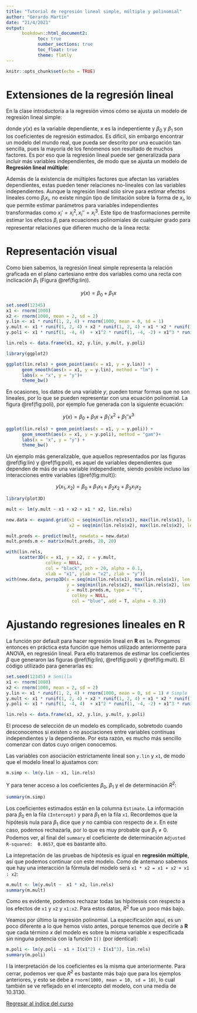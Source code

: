 ```yaml
---
title: "Tutorial de regresión lineal simple, múltiple y polinomial"
author: "Gerardo Martín"
date: "21/4/2021"
output:
      bookdown::html_document2:
            toc: true 
            number_sections: true
            toc_float: true
            theme: flatly
---
```


```r
knitr::opts_chunk$set(echo = TRUE)
```

# Extensiones de la regresión lineal

En la clase introductoria a la regresión vimos cómo se ajusta un modelo de regresión lineal simple:

\begin{equation}
      y(x) = \beta_0 + \beta_1 x (\#eq:simple)
\end{equation}

donde $y(x)$ es la variable dependiente, $x$ es la indepentiente y $\beta_0$ y $\beta_1$  son los coeficientes de regresión estimados. Es difícil, sin embargo encontrar un modelo del mundo real, que pueda ser descrito por una ecuación tan sencilla, pues la mayoría de los fenómenos son resultado de muchos factores. Es por eso que la regresión lineal puede ser generalizada para incluir más variables independientes, de modo que se ajusta un modelo de **Regresión lineal múltiple**:

\begin{equation}
      y(x_1, x_2, \dots, x_n) = \beta_0 + \beta_1 x_1  + \beta_2 x_2 + \dots + \beta_n x_n (\#eq:multiple)
\end{equation}

Además de la existencia de múltiples factores que afectan las variables dependientes, estas pueden tener relaciones no-lineales con las variables independientes. Aunque la regresión lineal sólo sirve para estimar efectos lineales como $\beta_i x_i$, no existe ningún tipo de limitación sobre la forma de $x_i$, lo que permite estimar parámetros para variables independientes transformadas como $x_i' = x_i^2, x_i'' = x_i^3$. Este tipo de trasformaciones permite estimar los efectos $\beta_i$ para ecuaciones polinomiales de cualquier grado para representar relaciones que difieren mucho de la línea recta:

\begin{equation}
      y(x_1, x_2) = \beta_0 + \beta_1 x_1 + \beta_1' x_1^2 + \beta_2 x_2 + \beta_2' x_2^2 (\#eq:polinom)
\end{equation}

# Representación visual

Como bien sabemos, la regresión lineal simple representa la relación graficada en el plano cartesiano entre dos variables como una recta con inclicación $\beta_1$ (Figura \@ref(fig:lin)).

$$
y(x) = \beta_0 + \beta_1 x
$$

```r
set.seed(12345)
x1 <- rnorm(1000)
x2 <- rnorm(1000, mean = 2, sd = 2)
y.lin <- x1 * runif(1, 2, 4) + rnorm(1000, mean = 0, sd = 1)
y.mult <- x1 * runif(1, 2, 4) + x2 * runif(1, 2, 4) + x1 * x2 * runif(1, -4, 4) + rnorm(1000, mean = 0, sd = 3)
y.poli <- x1 * runif(1, -4, 4)  + x1^2 * runif(1, -4, -2) + x1^3 * runif(1, -4, 4) + rnorm(1000, mean = 10, sd = 10)

lin.rels <- data.frame(x1, x2, y.lin, y.mult, y.poli)
```

```r
library(ggplot2)

ggplot(lin.rels) + geom_point(aes(x = x1, y = y.lin)) + 
      geom_smooth(aes(x = x1, y = y.lin), method = "lm") +
      labs(x = "x", y = "y")+ 
      theme_bw()
```

En ocasiones, los datos de una variable $y$, pueden tomar formas que no son lineales, por lo que se pueden representar con una ecuación polinomial. La figura \@ref(fig:poli), por ejemplo fue generada con la siguiente ecuación:

$$
y(x) = \beta_0 + \beta_1 x + \beta_1' x^2 + \beta_1'' x^3
$$
```r
ggplot(lin.rels) + geom_point(aes(x = x1, y = y.poli)) + 
      geom_smooth(aes(x = x1, y = y.poli), method = "gam")+
      labs(x = "x", y = "y") + 
      theme_bw()
```

Un ejemplo más generalizable, que aquellos representados por las figuras \@ref(fig:lin) y \@ref(fig:poli), es aquel de variables dependientes que dependen de más de una variable independiente, siendo posible incluso las interacciones entre variables (\@ref(fig:mult)):

$$ 
y(x_1, x_2) = \beta_0 + \beta_1 x_1 + \beta_2 x_2 + \beta_3 x_1 x_2
$$

```r
library(plot3D)

mult <- lm(y.mult ~ x1 + x2 + x1 * x2, lin.rels)

new.data <- expand.grid(x1 = seq(min(lin.rels$x1), max(lin.rels$x1), len = 20),
                        x2 = seq(min(lin.rels$x2), max(lin.rels$x2), len = 20))

mult.preds <- predict(mult, newdata = new.data)
mult.preds.m <- matrix(mult.preds, 20, 20)

with(lin.rels,
     scatter3D(x = x1, y = x2, z = y.mult,
               colkey = NULL,
               col = "black", pch = 20, alpha = 0.1,
               xlab = "x1", ylab = "x2", zlab = "y"))
with(new.data, persp3D(x = seq(min(lin.rels$x1), max(lin.rels$x1), len = 20),
                       y = seq(min(lin.rels$x2), max(lin.rels$x2), len = 20), 
                       z = mult.preds.m, type = "l",
                         colkey = NULL,
                         col = "blue", add = T, alpha = 0.3))
```

# Ajustando regresiones lineales en **R**

La función por default para hacer regresión lineal en **R** es `lm`. Pongamos entonces en práctica esta función que hemos utilizado anteriormente para ANOVA, en regresión lineal. Para ello trataremos de estimar los coeficientes $\beta$ que generaron las figuras \@ref(fig:lin), \@ref(fig:poli) y \@ref(fig:mult). El código utilizado para generarlas es:

```r
set.seed(12345) # Semilla
x1 <- rnorm(1000) 
x2 <- rnorm(1000, mean = 2, sd = 2)
y.lin <- x1 * runif(1, 2, 4) + rnorm(1000, mean = 0, sd = 1) # Simple
y.mult <- x1 * runif(1, 2, 4) + x2 * runif(1, 2, 4) + x1 * x2 * runif(1, -4, 4) + rnorm(1000, mean = 0, sd = 3) #multiple
y.poli <- x1 * runif(1, -4, 4)  + x1^2 * runif(1, -4, -2) + x1^3 * runif(1, -4, 4) +  rnorm(1000, mean = 10, sd = 10) # polinomial

lin.rels <- data.frame(x1, x2, y.lin, y.mult, y.poli)
```

El proceso de selección de un modelo es complicado, sobretodo cuando desconocemos si existen o no asociaciones entre variables contínuas independientes y la dependiente. Por esta razón, es mucho más sencillo comenzar con datos cuyo origen conocemos.

Las variables con asociación estrictamente lineal son `y.lin` y `x1`, de modo que el modelo lineal lo ajustamos con:

```r
m.simp <- lm(y.lin ~ x1, lin.rels)
```

Y para tener acceso a los coeficientes $\beta_0$, $\beta_1$ y el de determinación $R^2$:

```r
summary(m.simp)
```

Los coeficientes estimados están en la columna `Estimate`. La información para $\beta_0$ en la fila `(Intercept)` y para $\beta_1$ en la fila `x1`. Recordemos que la hipótesis nula para $\beta_1$ dice que $y$ no cambia con respecto de $x$. En este caso, podemos rechazarla, por lo que es muy probable que $\beta_1 \neq 0$. Podemos ver, al final del `summary` el coeficiente de determinación `Adjusted R-squared:  0.8657`, que es bastante alto. 

La intepretación de las pruebas de hipótesis es igual en **regresión múltiple**, así que podemos continuar con este modelo. Como de antemano sabemos que hay una interacción la fórmula del modelo será `x1 * x2 = x1 + x2 + x1 : x2`:

```r
m.mult <- lm(y.mult ~  x1 * x2, lin.rels)
summary(m.mult)
```

Como es evidente, podemos rechazar todas las hipótessis con respecto a los efectos de `x1` y `x2` y `x1:x2`. Para estos datos, $R^2$ fue un poco más bajo. 

Veamos por último la regresión polinomial. La especificación aquí, es un poco diferente a lo que hemos visto antes, porque tenemos que decirle a **R** que cada término $x$ del modelo es sobre la misma variable $x$ especificada sin ninguna potencia con la función `I()` (por identical):

```r
m.poli <- lm(y.poli ~ x1 + I(x1^2) + I(x1^3), lin.rels)
summary(m.poli)
```

I la interpretación de los coeficientes es la misma que anteriormente. Para cerrar, podemos ver que $R^2$ es bastante más bajo que para los ejemplos anteriores, y esto se debe a `rnorm(1000, mean = 10, sd = 10)`, lo cual también se ve reflejado en el intercepto del modelo, con una media de 10.3130.

[Regresar al índice del curso](../index.html)
